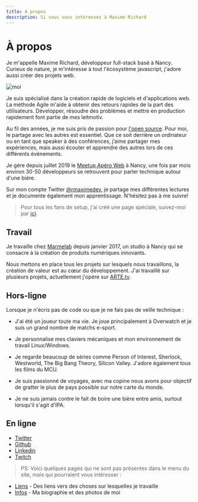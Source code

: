 ```yaml
---
title: A propos
description: Si vous vous intéressez à Maxime Richard
---
```


# À propos

Je m'appelle Maxime Richard, développeur full-stack basé à Nancy. Curieux de nature, je m'intéresse à tout l'écosystème javascript, j'adore aussi créer des projets web.

![moi](../images/desk.jpg)

Je suis spécialisé dans la création rapide de logiciels et d'applications web. La méthode Agile m'aide à obtenir des retours rapides de la part des utilisateurs. Développer, résoudre des problèmes et mettre en production rapidement font partie de mes leitmotiv.

Au fil des années, je me suis pris de passion pour [l'open source](https://github.com/zyhou/). Pour moi, le partage avec les autres est essentiel. Que ce soit derrière un ordinateur ou en tant que speaker à des conférences, j’aime partager mes expériences, mais aussi écouter et apprendre des autres lors de ces différents évènements.

Je gére depuis juillet 2019 le [Meetup Apéro Web](https://twitter.com/AperoWebNancy) à Nancy, une fois par mois environ 30-50 développeurs se retrouvent pour parler technique autour d'une bière.

Sur mon compte Twitter [@rmaximedev](https://twitter.com/rmaximedev), je partage mes différentes lectures et je documente également mon apprentissage. N'hésitez pas à me suivre!

> Pour tous les fans de setup, j'ai créé une page spéciale, suivez-moi par [ici](/setup).

## Travail

Je travaille chez [Marmelab](https://marmelab.com/) depuis janvier 2017, un studio à Nancy qui se consacre à la création de produits numériques innovants.

Nous mettons en place tous les projets sur lesquels nous travaillons, la création de valeur est au cœur du développement. J'ai travaillé sur plusieurs projets, actuellement j'opére sur [ARTE.tv](https://www.arte.tv/).

## Hors-ligne

Lorsque je n'écris pas de code ou que je ne fais pas de veille technique :

-   J'ai été un joueur toute ma vie. Je joue principalement à Overwatch et je suis un grand nombre de matchs e-sport.

-   Je personnalise mes claviers mécaniques et mon environnement de travail Linux/Windows.

-   Je regarde beaucoup de séries comme Person of Interest, Sherlock, Westworld, The Big Bang Theory, Silicon Valley. J'adore également tous les films du MCU.

-   Je suis passionné de voyages, avec ma copine nous avons pour objectif de gratter le plus de pays possible sur notre carte du monde.

-   Je ne suis jamais contre le fait de boire une bière entre amis, surtout lorsqu'il s'agit d'IPA.

## En ligne

-   [Twitter](https://twitter.com/rmaximedev)
-   [Github](https://github.com/zyhou/)
-   [Linkedin](https://www.linkedin.com/in/maximerichard9/)
-   [Twitch](https://www.twitch.tv/zyhou)

> PS: Voici quelques pages qui ne sont pas présentes dans le menu du site, mais qui pourraient vous intéresser :

-   [Liens](/liens) - Des liens vers des choses sur lesquelles je travaille
-   [Infos](/infos) - Ma biographie et des photos de moi
